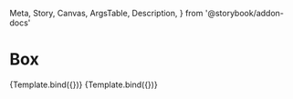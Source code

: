   Meta,
  Story,
  Canvas,
  ArgsTable,
  Description,
} from '@storybook/addon-docs'


<Meta title="Components/Box" argTypes={{}} />

# Box

<Description of={Box} />


<Canvas isColumn>
  <Story
    name="Pink box"
    args={{
      bg: 'brandPink',
      p: 'sm',
      borderRadius: 'sm',
    }}
  >
    {Template.bind({})}
  </Story>
  <Story
    name="Orange box"
    args={{
      bg: 'brandOrange',
      p: 'sm',
      borderRadius: 'sm',
    }}
  >
    {Template.bind({})}
  </Story>
</Canvas>

<ArgsTable of={Box} />
